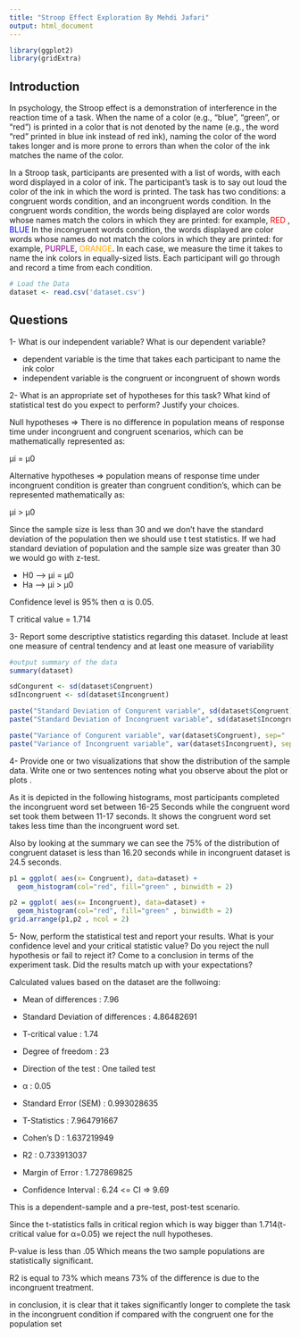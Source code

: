 ```yaml
---
title: "Stroop Effect Exploration By Mehdi Jafari"
output: html_document
---
```


```r
library(ggplot2) 
library(gridExtra)

``` 

## Introduction

In psychology, the Stroop effect is a demonstration of interference in the 
reaction time of a task. When the name of a color (e.g., "blue", "green", or 
"red") is printed in a color that is not denoted by the name (e.g., the word 
"red" printed in blue ink instead of red ink), naming the color of the word 
takes longer and is more prone to errors than when the color of the ink matches
the name of the color.

In a Stroop task, participants are presented with a list of words, with each 
word displayed in a color of ink. The participant’s task is to say out loud the
color of the ink in which the word is printed. The task has two conditions: a 
congruent words condition, and an incongruent words condition. In the congruent
words condition, the words being displayed are color words whose names match the
colors in which they are printed: for example, <span style="color:red">RED
</span>, <span style="color:blue">BLUE</span> In the incongruent 
words condition, the words displayed are color words whose names do not match 
the colors in which they are printed: for example, <span style="color:PURPLE">
PURPLE</span>, <span style="color:ORANGE">ORANGE</span>. In each case,
we measure the time it takes to name the ink colors in equally-sized lists. 
Each participant will go through and record a time from each condition.


```r
# Load the Data 
dataset <- read.csv('dataset.csv') 
```

## Questions

1- What is our independent variable? What is our dependent variable?

  + dependent variable is the time that takes each participant to name the ink 
    color
  + independent variable is the congruent or incongruent of shown words




2- What is an appropriate set of hypotheses for this task? What kind of 
statistical test do you expect to perform? Justify your choices.

Null hypotheses => There is no difference in population means of response time 
under incongruent and congruent scenarios, which can be mathematically 
represented as:

µi = µ0 

Alternative hypotheses => population means of response time under incongruent 
condition is greater than congruent condition's, which can be represented 
mathematically as:  

µi > µ0

Since the sample size is less than 30 and we don't have the standard deviation 
of the population then we should use t test statistics. If we had standard 
deviation of population and the sample size was greater than 30 we would go 
with z-test.

+ H0 --> µi = µ0
+ Ha --> µi > µ0

Confidence level is 95% then α is 0.05.

T critical value = 1.714

3- Report some descriptive statistics regarding this dataset. Include at least 
one measure of central tendency and at least one measure of variability

```r
#output summary of the data
summary(dataset)

sdCongurent <- sd(dataset$Congruent) 
sdIncongruent <- sd(dataset$Incongruent)

paste("Standard Deviation of Congurent variable", sd(dataset$Congruent), sep=" : ")
paste("Standard Deviation of Incongruent variable", sd(dataset$Incongruent), sep=" : ")

paste("Variance of Congurent variable", var(dataset$Congruent), sep=" : ")
paste("Variance of Incongruent variable", var(dataset$Incongruent), sep=" : ")

```

  
4- Provide one or two visualizations that show the distribution of the sample 
data. Write one or two sentences noting what you observe about the plot or plots
.

As it is depicted in the following histograms, most participants completed the
incongruent word set between 16-25 Seconds while the congruent word set took 
them between 11-17 seconds. It shows the congruent word set takes less time
than the incongruent word set.

Also by looking at the summary we can see the 75% of the distribution of 
congruent dataset is less than 16.20 seconds while in incongruent dataset 
is 24.5 seconds.


```r


p1 = ggplot( aes(x= Congruent), data=dataset) +
  geom_histogram(col="red", fill="green" , binwidth = 2)

p2 = ggplot( aes(x= Incongruent), data=dataset) +
  geom_histogram(col="red", fill="green" , binwidth = 2)
grid.arrange(p1,p2 , ncol = 2)

```

5- Now, perform the statistical test and report your results. What is your 
confidence level and your critical statistic value? Do you reject the null 
hypothesis or fail to reject it? Come to a conclusion in terms of the experiment
task. Did the results match up with your expectations?

Calculated values based on the dataset are the follwoing:  

+ Mean of differences	: 7.96  

+ Standard Deviation of differences :	4.86482691  

+ T-critical value : 1.74  

+ Degree of freedom	: 23  

+ Direction of the test : One tailed test  

+ <span>α</span>	: 0.05  

+ Standard Error (SEM) : 0.993028635  

+ T-Statistics : 7.964791667  

+ Cohen's D	: 1.637219949  

+ R2 : 0.733913037  

+ Margin of Error :	1.727869825  

+ Confidence Interval : 6.24 <=  CI  => 9.69  

This is a dependent-sample and a pre-test, post-test scenario.

Since the t-statistics falls in critical region which is way bigger than 
1.714(t-critical value for α=0.05) we reject the null hypotheses.

P-value is less than .05 Which means the two sample populations are 
statistically significant.

R2 is equal to 73% which means 73% of the difference is due to the incongruent
treatment.

in conclusion, it is clear that it takes significantly longer to complete the 
task in the incongruent condition if compared with the congruent one for 
the population set
